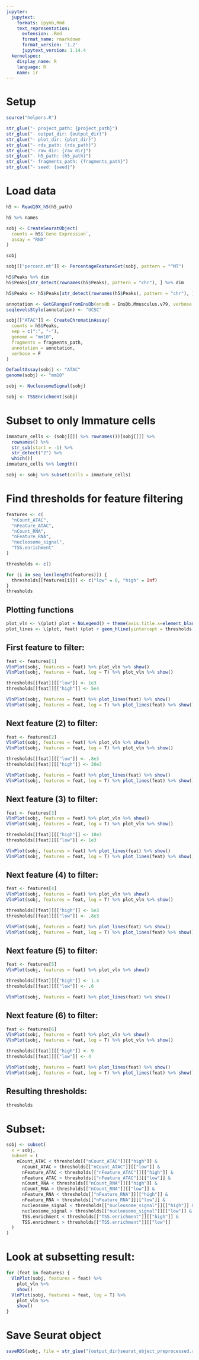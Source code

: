```yaml
---
jupyter:
  jupytext:
    formats: ipynb,Rmd
    text_representation:
      extension: .Rmd
      format_name: rmarkdown
      format_version: '1.2'
      jupytext_version: 1.14.4
  kernelspec:
    display_name: R
    language: R
    name: ir
---
```


# Setup

```r
source("helpers.R")
```

```r
str_glue("- project_path: {project_path}")
str_glue("- output_dir: {output_dir}")
str_glue("- plot_dir: {plot_dir}")
str_glue("- rds_path: {rds_path}")
str_glue("- raw_dir: {raw_dir}")
str_glue("- h5_path: {h5_path}")
str_glue("- fragments_path: {fragments_path}")
str_glue("- seed: {seed}")
```

# Load data

```r
h5 <- Read10X_h5(h5_path)
```

```r
h5 %>% names
```

```r
sobj <- CreateSeuratObject(
  counts = h5$`Gene Expression`,
  assay = "RNA"
)
```

```r
sobj
```

```r
sobj[["percent.mt"]] <- PercentageFeatureSet(sobj, pattern = "^MT")
```

```r
h5$Peaks %>% dim
h5$Peaks[str_detect(rownames(h5$Peaks), pattern = "chr"), ] %>% dim
```

```r
h5$Peaks <- h5$Peaks[str_detect(rownames(h5$Peaks), pattern = "chr"), ]
```

```r
annotation <- GetGRangesFromEnsDb(ensdb = EnsDb.Mmusculus.v79, verbose = F)
seqlevelsStyle(annotation) <- "UCSC"
```

```r
sobj[["ATAC"]] <- CreateChromatinAssay(
  counts = h5$Peaks,
  sep = c(":", "-"),
  genome = "mm10",
  fragments = fragments_path,
  annotation = annotation,
  verbose = F
)
```

```r
DefaultAssay(sobj) <- "ATAC"
genome(sobj) <- "mm10"
```

```r
sobj <- NucleosomeSignal(sobj)
```

```r
sobj <- TSSEnrichment(sobj)
```

# Subset to only Immature cells

```r
immature_cells <- (sobj[[]] %>% rownames())[sobj[[]] %>%
  rownames() %>%
  str_sub(start = -1) %>%
  str_detect("2") %>%
  which()]
immature_cells %>% length()
```

```r
sobj <- sobj %>% subset(cells = immature_cells)
```

# Find thresholds for feature filtering

```r
features <- c(
  "nCount_ATAC",
  "nFeature_ATAC",
  "nCount_RNA",
  "nFeature_RNA",
  "nucleosome_signal",
  "TSS.enrichment"
)

thresholds <- c()

for (i in seq_len(length(features))) {
  thresholds[[features[i]]] <- c("low" = 0, "high" = Inf)
}
thresholds
```

## Plotting functions

```r
plot_vln <- \(plot) plot + NoLegend() + theme(axis.title.x=element_blank(), axis.text.x=element_blank(), axis.ticks.x=element_blank())
plot_lines <- \(plot, feat) (plot + geom_hline(yintercept = thresholds[[feat]][["high"]], linetype = "dashed") + geom_hline(yintercept = thresholds[[feat]][["low"]], linetype = "dashed")) %>% plot_vln
```

## First feature to filter:

```r
feat <- features[1]
VlnPlot(sobj, features = feat) %>% plot_vln %>% show()
VlnPlot(sobj, features = feat, log = T) %>% plot_vln %>% show()
```

```r
thresholds[[feat]][["low"]] <- 1e3
thresholds[[feat]][["high"]] <- 5e4
```

```r
VlnPlot(sobj, features = feat) %>% plot_lines(feat) %>% show()
VlnPlot(sobj, features = feat, log = T) %>% plot_lines(feat) %>% show()
```

## Next feature (2) to filter:

```r
feat <- features[2]
VlnPlot(sobj, features = feat) %>% plot_vln %>% show()
VlnPlot(sobj, features = feat, log = T) %>% plot_vln %>% show()
```

```r
thresholds[[feat]][["low"]] <- .8e3
thresholds[[feat]][["high"]] <- 20e3
```

```r
VlnPlot(sobj, features = feat) %>% plot_lines(feat) %>% show()
VlnPlot(sobj, features = feat, log = T) %>% plot_lines(feat) %>% show()
```

## Next feature (3) to filter:

```r
feat <- features[3]
VlnPlot(sobj, features = feat) %>% plot_vln %>% show()
VlnPlot(sobj, features = feat, log = T) %>% plot_vln %>% show()
```

```r
thresholds[[feat]][["high"]] <- 18e3
thresholds[[feat]][["low"]] <- 1e3
```

```r
VlnPlot(sobj, features = feat) %>% plot_lines(feat) %>% show()
VlnPlot(sobj, features = feat, log = T) %>% plot_lines(feat) %>% show()
```

## Next feature (4) to filter:

```r
feat <- features[4]
VlnPlot(sobj, features = feat) %>% plot_vln %>% show()
VlnPlot(sobj, features = feat, log = T) %>% plot_vln %>% show()
```

```r
thresholds[[feat]][["high"]] <- 5e3
thresholds[[feat]][["low"]] <- .8e3
```

```r
VlnPlot(sobj, features = feat) %>% plot_lines(feat) %>% show()
VlnPlot(sobj, features = feat, log = T) %>% plot_lines(feat) %>% show()
```

## Next feature (5) to filter:

```r
feat <- features[5]
VlnPlot(sobj, features = feat) %>% plot_vln %>% show()
```

```r
thresholds[[feat]][["high"]] <- 1.4
thresholds[[feat]][["low"]] <- .6
```

```r
VlnPlot(sobj, features = feat) %>% plot_lines(feat) %>% show()
```

## Next feature (6) to filter:

```r
feat <- features[6]
VlnPlot(sobj, features = feat) %>% plot_vln %>% show()
VlnPlot(sobj, features = feat, log = T) %>% plot_vln %>% show()
```

```r
thresholds[[feat]][["high"]] <- 9
thresholds[[feat]][["low"]] <- 4
```

```r
VlnPlot(sobj, features = feat) %>% plot_lines(feat) %>% show()
VlnPlot(sobj, features = feat, log = T) %>% plot_lines(feat) %>% show()
```

## Resulting thresholds:

```r
thresholds
```

# Subset:

```r
sobj <- subset(
  x = sobj,
  subset = (
    nCount_ATAC < thresholds[["nCount_ATAC"]][["high"]] &
      nCount_ATAC > thresholds[["nCount_ATAC"]][["low"]] &
      nFeature_ATAC < thresholds[["nFeature_ATAC"]][["high"]] &
      nFeature_ATAC > thresholds[["nFeature_ATAC"]][["low"]] &
      nCount_RNA < thresholds[["nCount_RNA"]][["high"]] &
      nCount_RNA > thresholds[["nCount_RNA"]][["low"]] &
      nFeature_RNA < thresholds[["nFeature_RNA"]][["high"]] &
      nFeature_RNA > thresholds[["nFeature_RNA"]][["low"]] &
      nucleosome_signal < thresholds[["nucleosome_signal"]][["high"]] &
      nucleosome_signal > thresholds[["nucleosome_signal"]][["low"]] &
      TSS.enrichment < thresholds[["TSS.enrichment"]][["high"]] &
      TSS.enrichment > thresholds[["TSS.enrichment"]][["low"]]
  )
)
```

# Look at subsetting result:

```r
for (feat in features) {
  VlnPlot(sobj, features = feat) %>%
    plot_vln %>%
    show()
  VlnPlot(sobj, features = feat, log = T) %>%
    plot_vln %>%
    show()
}
```

# Save Seurat object

```r
saveRDS(sobj, file = str_glue("{output_dir}seurat_object_preprocessed.rds"))
```
